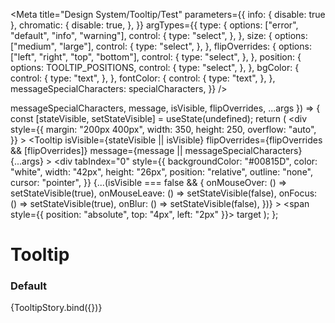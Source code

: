 

<Meta
  title="Design System/Tooltip/Test"
  parameters={{
    info: { disable: true },
    chromatic: {
      disable: true,
    },
  }}
  argTypes={{
    type: {
      options: ["error", "default", "info", "warning"],
      control: {
        type: "select",
      },
    },
    size: {
      options: ["medium", "large"],
      control: {
        type: "select",
      },
    },
    flipOverrides: {
      options: ["left", "right", "top", "bottom"],
      control: {
        type: "select",
      },
    },
    position: {
      options: TOOLTIP_POSITIONS,
      control: {
        type: "select",
      },
    },
    bgColor: {
      control: {
        type: "text",
      },
    },
    fontColor: {
      control: {
        type: "text",
      },
    },
    messageSpecialCharacters: specialCharacters,
  }}
/>

  messageSpecialCharacters,
  message,
  isVisible,
  flipOverrides,
  ...args
}) => {
  const [stateVisible, setStateVisible] = useState(undefined);
  return (
    <div
      style={{
        margin: "200px 400px",
        width: 350,
        height: 250,
        overflow: "auto",
      }}
    >
      <Tooltip
        isVisible={stateVisible || isVisible}
        flipOverrides={flipOverrides && [flipOverrides]}
        message={message || messageSpecialCharacters}
        {...args}
      >
        <div
          tabIndex="0"
          style={{
            backgroundColor: "#00815D",
            color: "white",
            width: "42px",
            height: "26px",
            position: "relative",
            outline: "none",
            cursor: "pointer",
          }}
          {...(isVisible === false && {
            onMouseOver: () => setStateVisible(true),
            onMouseLeave: () => setStateVisible(false),
            onFocus: () => setStateVisible(true),
            onBlur: () => setStateVisible(false),
          })}
        >
          <span style={{ position: "absolute", top: "4px", left: "2px" }}>
            target
          </span>
        </div>
      </Tooltip>
    </div>
  );
};

# Tooltip

### Default

<Preview>
  <Story
    name="default"
    args={{
      position: "top",
      isVisible: true,
      message:
        "I'm a helpful tooltip that can display additional information to a user.",
      messageSpecialCharacters: undefined,
      type: "default",
      size: "medium",
      bgColor: undefined,
      fontColor: undefined,
    }}
  >
    {TooltipStory.bind({})}
  </Story>
</Preview>
